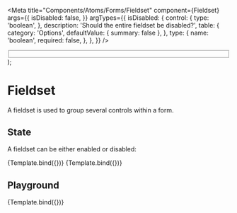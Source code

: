 
<Meta
  title="Components/Atoms/Forms/Fieldset"
  component={Fieldset}
  args={{
    isDisabled: false,
  }}
  argTypes={{
    isDisabled: {
      control: {
        type: 'boolean',
      },
      description: 'Should the entire fieldset be disabled?',
      table: {
        category: 'Options',
        defaultValue: { summary: false },
      },
      type: {
        name: 'boolean',
        required: false,
      },
    },
  }}
/>

  <Fieldset {...args}>
    <Field
      id="text-field"
      name="text-field"
      style={{ display: 'block', marginBottom: '1rem' }}
      type="text"
    />
    <Field id="number-field" name="number-field" type="number" />
  </Fieldset>
);

# Fieldset

A fieldset is used to group several controls within a form.

## State

A fieldset can be either enabled or disabled:

<Canvas>
  <Story name="State: enabled" args={{}}>
    {Template.bind({})}
  </Story>
  <Story name="State: disabled" args={{ isDisabled: true }}>
    {Template.bind({})}
  </Story>
</Canvas>

## Playground

<Canvas>
  <Story name="Playground" args={{}}>
    {Template.bind({})}
  </Story>
</Canvas>

<ArgsTable story="Playground" />
